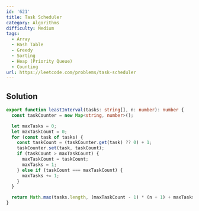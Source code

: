 ```yaml
---
id: '621'
title: Task Scheduler
category: Algorithms
difficulty: Medium
tags:
  - Array
  - Hash Table
  - Greedy
  - Sorting
  - Heap (Priority Queue)
  - Counting
url: https://leetcode.com/problems/task-scheduler
---
```


## Solution

```typescript showLineNumbers
export function leastInterval(tasks: string[], n: number): number {
  const taskCounter = new Map<string, number>();

  let maxTasks = 0;
  let maxTaskCount = 0;
  for (const task of tasks) {
    const taskCount = (taskCounter.get(task) ?? 0) + 1;
    taskCounter.set(task, taskCount);
    if (taskCount > maxTaskCount) {
      maxTaskCount = taskCount;
      maxTasks = 1;
    } else if (taskCount === maxTaskCount) {
      maxTasks += 1;
    }
  }

  return Math.max(tasks.length, (maxTaskCount - 1) * (n + 1) + maxTasks);
}
```
